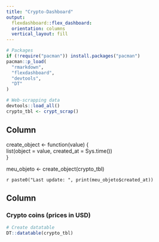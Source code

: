 ```yaml
---
title: "Crypto-Dashboard"
output: 
  flexdashboard::flex_dashboard:
  orientation: columns
  vertical_layout: fill
---
```

  
```r
# Packages
if (!require("pacman")) install.packages("pacman")
pacman::p_load(
  "rmarkdown",
  "flexdashboard",
  "devtools",
  "DT"
)

# Web-scrapping data
devtools::load_all()
crypto_tbl <- crypt_scrap()
```

Column {.sidebar data-width=180}
-----------------------------------------------------------------------

create_object <- function(value) {  
  list(object = value, created_at = Sys.time())  
}  

meu_objeto <- create_object(crypto_tbl) 

`r paste0("Last update: ", print(meu_objeto$created_at))`

Column
-----------------------------------------------------------------------
  
### Crypto coins (prices in USD)
  
```r
# Create datatable
DT::datatable(crypto_tbl)

```
